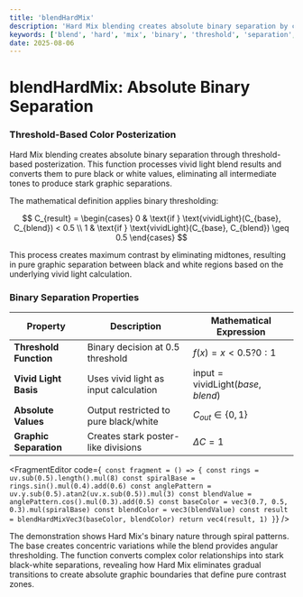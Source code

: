 ```yaml
---
title: 'blendHardMix'
description: 'Hard Mix blending creates absolute binary separation by converting vivid light results into pure black or white values'
keywords: ['blend', 'hard', 'mix', 'binary', 'threshold', 'separation', 'posterization']
date: 2025-08-06
---
```



# blendHardMix: Absolute Binary Separation

### Threshold-Based Color Posterization

Hard Mix blending creates absolute binary separation through threshold-based posterization. This function processes vivid light blend results and converts them to pure black or white values, eliminating all intermediate tones to produce stark graphic separations.

The mathematical definition applies binary thresholding:

$$
C_{result} = \begin{cases}
0 & \text{if } \text{vividLight}(C_{base}, C_{blend}) < 0.5 \\
1 & \text{if } \text{vividLight}(C_{base}, C_{blend}) \geq 0.5
\end{cases}
$$

This process creates maximum contrast by eliminating midtones, resulting in pure graphic separation between black and white regions based on the underlying vivid light calculation.

### Binary Separation Properties

| Property               | Description                           | Mathematical Expression                         |
| ---------------------- | ------------------------------------- | ----------------------------------------------- |
| **Threshold Function** | Binary decision at 0.5 threshold      | $f(x) = x < 0.5 ? 0 : 1$                        |
| **Vivid Light Basis**  | Uses vivid light as input calculation | $\text{input} = \text{vividLight}(base, blend)$ |
| **Absolute Values**    | Output restricted to pure black/white | $C_{out} \in \{0, 1\}$                          |
| **Graphic Separation** | Creates stark poster-like divisions   | $\Delta C = 1$                                  |

<FragmentEditor
        code={`
const fragment = () => {
        const rings = uv.sub(0.5).length().mul(8)
        const spiralBase = rings.sin().mul(0.4).add(0.6)
        const anglePattern = uv.y.sub(0.5).atan2(uv.x.sub(0.5)).mul(3)
        const blendValue = anglePattern.cos().mul(0.3).add(0.5)
        const baseColor = vec3(0.7, 0.5, 0.3).mul(spiralBase)
        const blendColor = vec3(blendValue)
        const result = blendHardMixVec3(baseColor, blendColor)
        return vec4(result, 1)
}`}
/>

The demonstration shows Hard Mix's binary nature through spiral patterns. The base creates concentric variations while the blend provides angular thresholding. The function converts complex color relationships into stark black-white separations, revealing how Hard Mix eliminates gradual transitions to create absolute graphic boundaries that define pure contrast zones.
